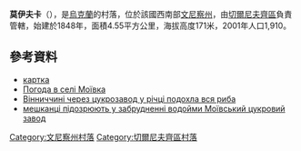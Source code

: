 {{coord|48|27|48|N|28|13|24|E|scale:30000|display=title}}

'''莫伊夫卡'''（{{lang-uk|Моївка}}），是[[烏克蘭|烏克蘭]]的村落，位於該國西南部[[文尼察州|文尼察州]]，由[[切爾尼夫齊區|切爾尼夫齊區]]負責管轄，始建於1848年，面積4.55平方公里，海拔高度171米，2001年人口1,910。

==參考資料==
* [http://gska2.rada.gov.ua/pls/z7502/A005?rdat1=07.04.2007&rf7571=3351 картка]{{dead link|date=2018年4月 |bot=InternetArchiveBot |fix-attempted=yes }}
* [http://weather.in.ua/ua/vinnickaja/16156 Погода в селі Моївка] {{Wayback|url=http://weather.in.ua/ua/vinnickaja/16156 |date=20111220121758 }}
* [http://gazeta.ua/post/352550/На Вінниччині через цукрозавод у річці подохла вся риба]{{dead link|date=2018年4月 |bot=InternetArchiveBot |fix-attempted=yes }}
* [http://www.vinnytsya.svoboda.org.ua/diyalnist/novyny/024733/Місцеві мешканці підозрюють у забрудненні водойми Моївський цукровий завод]{{dead link|date=2018年4月 |bot=InternetArchiveBot |fix-attempted=yes }}

[[Category:文尼察州村落|Category:文尼察州村落]]
[[Category:切爾尼夫齊區村落|Category:切爾尼夫齊區村落]]


{{Vinnytsia-geo-stub}}